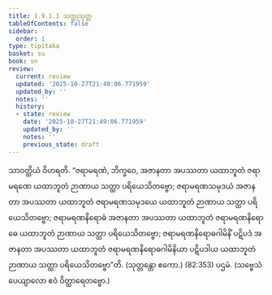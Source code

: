 ```yaml
---
title: 1.9.1.1 သတ္ထုသုတ္တ
tableOfContents: false
sidebar:
  order: 1
type: tipitaka
basket: su
book: sn
review:
  current: review
  updated: '2025-10-27T21:49:06.771959'
  updated_by: ''
  notes: ''
  history:
  - state: review
    date: '2025-10-27T21:49:06.771959'
    updated_by: ''
    notes: ''
    previous_state: draft
---
```



<ReviewStatus review={frontmatter.review} showDetails={true} />

<HypothesisAnnotation frontmatter={frontmatter} />

<DynamicBreadcrumb />

<Division number="73" book="sn" e="ch" v="18" p="290">

<Paragraph number="570" book="sn">
သာဝတ္ထိယံ ဝိဟရတိ. “ဇရာမရဏံ, ဘိက္ခဝေ, အဇာနတာ အပဿတာ ယထာဘူတံ ဇရာမရဏေ ယထာဘူတံ ဉာဏာယ သတ္ထာ ပရိယေသိတဗ္ဗော; ဇရာမရဏသမုဒယံ အဇာနတာ အပဿတာ ယထာဘူတံ ဇရာမရဏသမုဒယေ ယထာဘူတံ ဉာဏာယ သတ္ထာ ပရိယေသိတဗ္ဗော; ဇရာမရဏနိရောဓံ အဇာနတာ အပဿတာ ယထာဘူတံ ဇရာမရဏနိရောဓေ ယထာဘူတံ ဉာဏာယ သတ္ထာ ပရိယေသိတဗ္ဗော; ဇရာမရဏနိရောဓဂါမိနိံ ပဋိပဒံ အဇာနတာ အပဿတာ ယထာဘူတံ ဇရာမရဏနိရောဓဂါမိနိယာ ပဋိပဒါယ ယထာဘူတံ ဉာဏာယ သတ္ထာ ပရိယေသိတဗ္ဗော”တိ. (သုတ္တန္တော ဧကော.) (82:<Emphasis>353</Emphasis>)

</Paragraph>
</Division>

<Paragraph number="571" type="center" book="sn">
ပဌမံ.



</Paragraph>

<Paragraph number="572" type="center" book="sn">
(သဗ္ဗေသံ ပေယျာလော ဧဝံ ဝိတ္ထာရေတဗ္ဗော.)
</Paragraph>